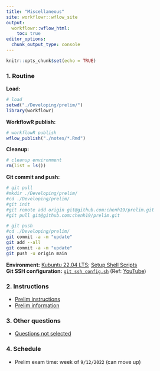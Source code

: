 ```yaml
---
title: "Miscellaneous"
site: workflowr::wflow_site
output:
  workflowr::wflow_html:
    toc: true
editor_options:
  chunk_output_type: console
---
```


```r
knitr::opts_chunk$set(echo = TRUE)
```

### 1. Routine

**Load:**

```r
# load
setwd("./Developing/prelim/")
library(workflowr)
```

**WorkflowR publish:**

```r
# workflowR publish
wflow_publish("./notes/*.Rmd")
```

**Cleanup:**

```r
# cleanup environment
rm(list = ls())
```

**Git commit and push:**

```bash
# git pull
#mkdir ./Developing/prelim/
#cd ./Developing/prelim/ 
#git init
#git remote add origin git@github.com:chenh19/prelim.git
#git pull git@github.com:chenh19/prelim.git

# git push
#cd ./Developing/prelim/
git commit -a -m "update"
git add --all
git commit -a -m "update"
git push -u origin main
```

**Environment:** [Kubuntu 22.04 LTS](https://kubuntu.org/); [Setup Shell Scripts](https://github.com/chenh19/MyWorkspace)  
**Git SSH configuration:** [```git_ssh_config.sh```](https://raw.githubusercontent.com/chenh19/rotation2/main/code/0_prepare/git_ssh_config.sh) (Ref: [YouTube](https://youtu.be/YnSMYgIybFU))  


### 2. Instructions

- [Prelim instructions](https://chenh19.github.io/prelim/GGSB_questions_2022/MISC/GGSB_Prelim_Exam_Instructions.pdf)  
- [Prelim information](https://chenh19.github.io/prelim/GGSB_questions_2022/MISC/PrelimExam_Information_from_GGSB_Handbook.pdf)  


### 3. Other questions

- [Questions not selected](https://chenh19.github.io/prelim/questions_not_selected.html)


### 4. Schedule

- Prelim exam time: week of ```9/12/2022``` (can move up)
